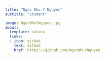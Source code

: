 ```yaml
---
title: "Ngoc Nhu Y Nguyen"
subtitle: "Student"

image: NgocNhuYNguyen.jpg
about: 
  template: solana
  links:
  - icon: github
    text: Github
    href: https://github.com/NgocNhuYNguyen
---
```

